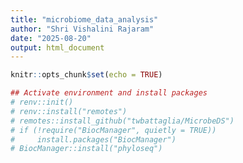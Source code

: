 ```yaml
---
title: "microbiome_data_analysis"
author: "Shri Vishalini Rajaram"
date: "2025-08-20"
output: html_document
---
```


```r
knitr::opts_chunk$set(echo = TRUE)
```
```r
## Activate environment and install packages
# renv::init()
# renv::install("remotes")
# remotes::install_github("twbattaglia/MicrobeDS")
# if (!require("BiocManager", quietly = TRUE))
#     install.packages("BiocManager")
# BiocManager::install("phyloseq")
```

```r

```


